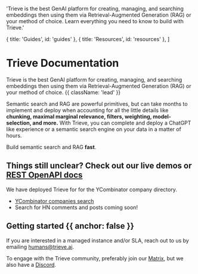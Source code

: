 
  'Trieve is the best GenAI platform for creating, managing, and searching embeddings then using them via Retrieval-Augmented Generation (RAG) or your method of choice. Learn everything you need to know to build with Trieve.'

  { title: 'Guides', id: 'guides' },
  { title: 'Resources', id: 'resources' },
]

<HeroPattern />

# Trieve Documentation

Trieve is the best GenAI platform for creating, managing, and searching embeddings then using them via Retrieval-Augmented Generation (RAG) or your method of choice. {{ className: 'lead' }}

<Note>

Semantic search and RAG are powerful primitives, but can take months to implement and deploy when accounting for all the little details like **chunking, maximal marginal relevance, filters, weighting, model-selection, and more.**
With Trieve, you can complete and deploy a ChatGPT like experience or a semantic search engine on your data in a matter of hours.

</Note>

Build semantic search and RAG **fast**.

## Things still unclear? Check out our live demos or [REST OpenAPI docs](https://api.trieve.ai/redoc)

We have deployed Trieve for for the YCombinator company directory.

- [YCombinator companies search](https://yc.trieve.ai)
- Search for HN comments and posts coming soon!

## Getting started {{ anchor: false }}

If you are interested in a managed instance and/or SLA, reach out to us by emailing humans@trieve.ai.

To engage with the Trieve community, preferably join our [Matrix](https://matrix.to/#/#trieve-general:matrix.zerodao.gg), but we also have a [Discord](https://discord.gg/arguflow).

<Guides />

<Resources />
